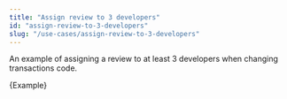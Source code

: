 ---
title: "Assign review to 3 developers"
id: "assign-review-to-3-developers"
slug: "/use-cases/assign-review-to-3-developers"
---


An example of assigning a review to at least 3 developers when changing transactions code.

<CodeBlock language="yml" title="reviewpad.yml">{Example}</CodeBlock>
